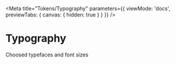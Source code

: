 
<Meta
  title="Tokens/Typography"
  parameters={{ viewMode: 'docs', previewTabs: { canvas: { hidden: true } } }}
/>

# Typography

<Subtitle>Choosed typefaces and font sizes</Subtitle>
